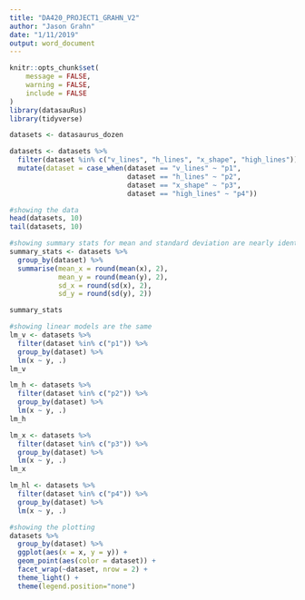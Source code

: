 ```yaml
---
title: "DA420_PROJECT1_GRAHN_V2"
author: "Jason Grahn"
date: "1/11/2019"
output: word_document
---
```


```r
knitr::opts_chunk$set(
	message = FALSE,
	warning = FALSE,
	include = FALSE
)
library(datasauRus)
library(tidyverse)

datasets <- datasaurus_dozen

datasets <- datasets %>% 
  filter(dataset %in% c("v_lines", "h_lines", "x_shape", "high_lines")) %>% 
  mutate(dataset = case_when(dataset == "v_lines" ~ "p1",
                             dataset == "h_lines" ~ "p2",
                             dataset == "x_shape" ~ "p3",
                             dataset == "high_lines" ~ "p4"))
```

```r
#showing the data
head(datasets, 10)
tail(datasets, 10)
```

```r
#showing summary stats for mean and standard deviation are nearly identical
summary_stats <- datasets %>%
  group_by(dataset) %>% 
  summarise(mean_x = round(mean(x), 2),
            mean_y = round(mean(y), 2),
            sd_x = round(sd(x), 2),
            sd_y = round(sd(y), 2)) 

summary_stats
```

```r
#showing linear models are the same
lm_v <- datasets %>% 
  filter(dataset %in% c("p1")) %>% 
  group_by(dataset) %>% 
  lm(x ~ y, .)
lm_v

lm_h <- datasets %>% 
  filter(dataset %in% c("p2")) %>% 
  group_by(dataset) %>% 
  lm(x ~ y, .)
lm_h

lm_x <- datasets %>% 
  filter(dataset %in% c("p3")) %>% 
  group_by(dataset) %>% 
  lm(x ~ y, .)
lm_x

lm_hl <- datasets %>% 
  filter(dataset %in% c("p4")) %>% 
  group_by(dataset) %>% 
  lm(x ~ y, .)
```

```r
#showing the plotting
datasets %>% 
  group_by(dataset) %>%
  ggplot(aes(x = x, y = y)) +
  geom_point(aes(color = dataset)) +
  facet_wrap(~dataset, nrow = 2) +
  theme_light() +
  theme(legend.position="none")
```